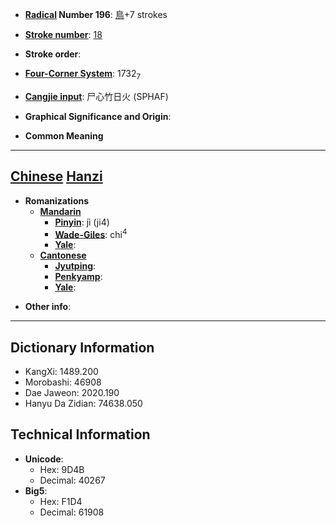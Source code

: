 * '''[[Wiktionary:Chinese radical index| Radical]] Number 196''': [[Wiktionary:Chinese radical index 鳥|鳥]]+7 strokes

* '''[[Wiktionary:Chinese total strokes index|Stroke number]]''': [[Wiktionary:Chinese total strokes index 18|18]]

* '''Stroke order''': 

* '''[[Wiktionary:Chinese four corner index|Four-Corner System]]''': 1732<sub>7</sub>

* '''[[Wiktionary:Chinese Cangjie index|Cangjie input]]''': 尸心竹日火 (SPHAF)

* '''Graphical Significance and Origin''': 

* '''Common Meaning'''

----

== [[Chinese]] [[Hanzi]] ==

* '''Romanizations'''
** '''[[Mandarin]]'''
*** '''[[Pinyin]]''': jì (ji4)
*** '''[[Wade-Giles]]''': chi<sup>4</sup>
*** '''[[Yale]]''': 
** '''[[Cantonese]]'''
*** '''[[Jyutping]]''':
*** '''[[Penkyamp]]''': 
*** '''[[Yale]]''': 

* '''Other info''': 

----

== Dictionary Information ==

* KangXi: 1489.200
* Morobashi: 46908
* Dae Jaweon: 2020.190
* Hanyu Da Zidian: 74638.050

== Technical Information ==

* '''Unicode''':
** Hex: 9D4B
** Decimal: 40267
* '''Big5''':
** Hex: F1D4
** Decimal: 61908
